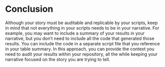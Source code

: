 # Conclusion

Although your story must be auditable and replicable by your scripts, keep in mind that not everything in your scripts needs to be in your narrative. For example, you may want to include a summary of your results in your narrative, but you don't need to include all the code that generated those results. You can include the code in a separate script file that you reference in your table summary. In this approach, you can provide the context you need to audit your results within your repository, all the while keeping your narrative focused on the story you are trying to tell.
